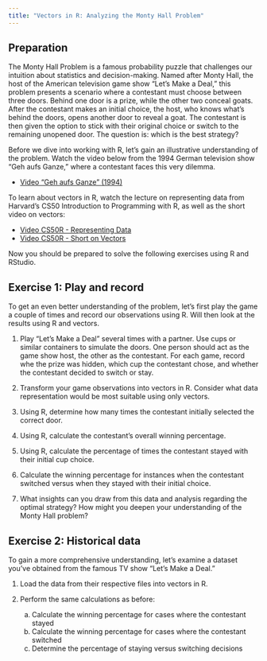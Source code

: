 ```yaml
---
title: "Vectors in R: Analyzing the Monty Hall Problem"
---
```


## Preparation

The Monty Hall Problem is a famous probability puzzle that challenges our intuition about statistics and decision-making. Named after Monty Hall, the host of the American television game show "Let's Make a Deal," this problem presents a scenario where a contestant must choose between three doors. Behind one door is a prize, while the other two conceal goats. After the contestant makes an initial choice, the host, who knows what's behind the doors, opens another door to reveal a goat. The contestant is then given the option to stick with their original choice or switch to the remaining unopened door. The question is: which is the best strategy?

Before we dive into working with R, let's gain an illustrative understanding of the problem. Watch the video below from the 1994 German television show "Geh aufs Ganze," where a contestant faces this very dilemma.

-   [Video "Geh aufs Ganze" (1994)](https://youtu.be/hXlsPGlAqbM?si=F13cTCSsi22Xx6Nm&t=77)

To learn about vectors in R, watch the lecture on representing data from Harvard's CS50 Introduction to Programming with R, as well as the short video on vectors:

-   [Video CS50R - Representing Data](https://youtu.be/QkqotQEwvxc?si=eSSKOqgYqMZdoC65)
-   [Video CS50R - Short on Vectors](https://youtu.be/SfFpG5Zf3S4?si=eaqKtORnOJ-9cIfY)

Now you should be prepared to solve the following exercises using R and RStudio.

## Exercise 1: Play and record

To get an even better understanding of the problem, let’s first play the game a couple of times and record our observations using R. Will then look at the results using R and vectors.

1. Play "Let's Make a Deal" several times with a partner. Use cups or similar containers to simulate the doors. One person should act as the game show host, the other as the contestant. For each game, record whe the prize was hidden, which cup the contestant chose, and whether the contestant decided to switch or stay.

2. Transform your game observations into vectors in R. Consider what data representation would be most suitable using only vectors.

3. Using R, determine how many times the contestant initially selected the correct door.

4. Using R, calculate the contestant's overall winning percentage.

5. Using R, calculate the percentage of times the contestant stayed with their initial cup choice.

6. Calculate the winning percentage for instances when the contestant switched versus when they stayed with their initial choice.

7. What insights can you draw from this data and analysis regarding the optimal strategy? How might you deepen your understanding of the Monty Hall problem?

## Exercise 2: Historical data

To gain a more comprehensive understanding, let's examine a dataset you've obtained from the famous TV show "Let's Make a Deal."

1. Load the data from their respective files into vectors in R.

2. Perform the same calculations as before:
    a. Calculate the winning percentage for cases where the contestant stayed
    b. Calculate the winning percentage for cases where the contestant switched
    c. Determine the percentage of staying versus switching decisions



